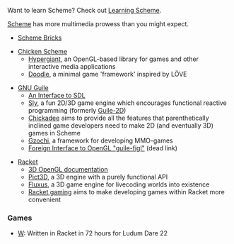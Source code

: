 Want to learn Scheme? Check out [[Learning Scheme]].

[http://en.wikipedia.org/wiki/Scheme_%28programming_language%29 Scheme] has more multimedia prowess than you might expect.

* [http://www.pawfal.org/dave/index.cgi?Projects/Scheme%20Bricks Scheme Bricks]

* [http://call-cc.org/ Chicken Scheme]
** [http://wiki.call-cc.org/eggref/4/hypergiant Hypergiant], an OpenGL-based library for games and other interactive media applications
** [http://wiki.call-cc.org/eggref/4/doodle Doodle], a minimal game 'framework' inspired by LÖVE

* [https://www.gnu.org/software/guile/ GNU Guile]
** [http://www.gnu.org/software/guile-sdl/ An Interface to SDL]
** [https://dthompson.us/pages/software/sly.html Sly], a fun 2D/3D game engine which encourages functional reactive programming (formerly [https://github.com/davexunit/guile-2d Guile-2D])
** [https://dthompson.us/projects/chickadee.html Chickadee] aims to provide all the features that parenthetically inclined game developers need to make 2D (and eventually 3D) games in Scheme
** [http://www.nongnu.org/gzochi/ Gzochi], a framework for developing MMO-games
** [https://gitorious.org/guile-figl Foreign Interface to OpenGL "guile-figl"] (dead link)

* [http://racket-lang.org/ Racket]
** [http://docs.racket-lang.org/sgl/index.html 3D OpenGL documentation]
** [https://github.com/jeapostrophe/pict3d Pict3D], a 3D engine with a purely functional API
** [http://www.pawfal.org/fluxus/ Fluxus], a 3D game engine for livecoding worlds into existence
** [[Racket gaming]] aims to make developing games within Racket more convenient

=== Games ===

* [https://github.com/thomcc/W/downloads W]: Written in Racket in 72 hours for Ludum Dare 22
